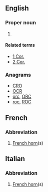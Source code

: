 ==English==

===Proper noun===
{{en-proper noun}}

# {{abbreviation of|Corinthians|lang=en}}

====Related terms====
* [[1 Cor.]]
* [[2 Cor.]]

===Anagrams===
* [[CRO#English|CRO]]
* [[OCR#English|OCR]]
* [[orc#English|orc]], [[ORC#English|ORC]]
* [[roc#English|roc]], [[ROC#English|ROC]]
==French==

===Abbreviation===
{{head|fr|abbreviation|[[cor]](s)}}

# {{context|music|lang=fr}} [[French horn]](s)

==Italian==

===Abbreviation===
{{head|it|abbreviation|[[corno]](i)}}

# {{context|music|lang=it}} [[French horn]](s)